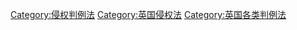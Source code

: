 [[Category:侵权判例法|Category:侵权判例法]]
[[Category:英国侵权法|Category:英国侵权法]]
[[Category:英国各类判例法|Category:英国各类判例法]]